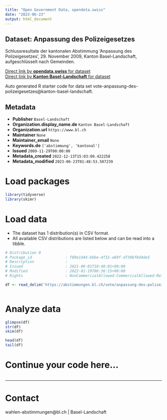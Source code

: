```yaml
---
title: "Open Government Data, opendata.swiss"
date: "2023-06-23"
output: html_document
---
```


## Dataset: Anpassung des Polizeigesetzes

Schlussresultate der kantonalen Abstimmung 'Anpassung des Polizeigesetzes', 29. November 2009, Kanton Basel-Landschaft, aufgeschlüsselt nach Gemeinden.

[Direct link by **opendata.swiss** for dataset](https://opendata.swiss/de/dataset/anpassung-des-polizeigesetzes)<br>
[Direct link by **Kanton Basel-Landschaft** for dataset](https://abstimmungen.bl.ch/vote/anpassung-des-polizeigesetzes/data)

Auto generated R starter code for data set vote-anpassung-des-polizeigesetzes@kanton-basel-landschaft.

## Metadata

- **Publisher** `Basel-Landschaft`
- **Organization.display_name.de** `Kanton Basel-Landschaft`
- **Organization.url** `https://www.bl.ch`
- **Maintainer** `None`
- **Maintainer_email** `None`
- **Keywords.de** `['abstimmung', 'kantonal']`
- **Issued** `2009-11-29T00:00:00`
- **Metadata_created** `2022-12-13T15:03:09.422258`
- **Metadata_modified** `2023-06-23T01:48:53.507239`


# Load packages

```r

library(tidyverse)
library(skimr)

```

# Load data

-   The dataset has 1 distribution(s) in CSV format.
-   All available CSV distributions are listed below and can be read into a tibble.

```r

# Distribution 0
# Package_id               : f89e1d44-bbbe-4f31-a69f-df39bf8d4de5
# Description              : 
# Issued                   : 2021-09-01T18:48:01+00:00
# Modified                 : 2022-01-19T06:36:15+00:00
# Rights                   : NonCommercialAllowed-CommercialAllowed-ReferenceRequired

df <- read_delim('https://abstimmungen.bl.ch/vote/anpassung-des-polizeigesetzes/data-csv')



```

# Analyze data

```r

glimpse(df)
str(df)
skim(df)

head(df)
tail(df)

```

# Continue your code here...

```r

```

------------------------------------------------------------------------

# Contact

wahlen-abstimmungen@bl.ch | Basel-Landschaft
